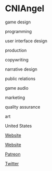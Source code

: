 # CNIAngel

<Skills>

game design

programming

user interface design

production

copywriting

narrative design

public relations

game audio

marketing

quality assurance

art

</Skills>

<Location>

United States

</Location>

<Personal>

[Website](http://www.cniangel.net/)

[Website](http://cniangel.itch.io/)

[Patreon](https://www.patreon.com/CNIAngel)

[Twitter](https://twitter.com/CNIAngel)

</Personal>


